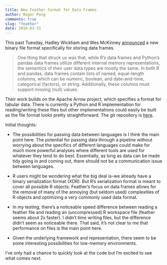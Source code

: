 ```yaml
---
title: New Feather Format for Data Frames
author: Roger Peng
comments: true
slug: "feather"
date: 2016-03-31
---
```


This past Tuesday, Hadley Wickham and Wes McKinney
[announced](http://blog.cloudera.com/blog/2016/03/feather-a-fast-on-disk-format-for-data-frames-for-r-and-python-powered-by-apache-arrow/)
a new binary file format specifically for storing data frames.

> One thing that struck us was that, while R’s data frames and Python’s pandas data frames utilize different internal memory representations, the semantics of their user data types are mostly the same. In both R and pandas, data frames contain lists of named, equal-length columns, which can be numeric, boolean, and date-and-time, categorical (factors), or string. Additionally, these columns must support missing (null) values.

Their work builds on the Apache Arrow project, which specifies a
format for tabular data. There is currently a Python and R
implementation for reading/writing these files but other
implementations could easily be built as the file format looks pretty
straightforward. The git repository is
[here](https://github.com/wesm/feather/).

Initial thoughts:

* The possibilities for passing data between languages is I think the
  main point here. The potential for passing data through a pipeline
  without worrying about the specifics of different languages could
  make for much more powerful analyses where different tools are used
  for whatever they tend to do best. Essentially, as long as data can
  be made tidy going in and coming out, there should not be a
  communication issue between languages.

* R users might be wondering what the big deal is--we already have a
  binary serialization format (XDR). But R's serialization format is
  meant to cover all possible R objects. Feather's focus on data
  frames allows for the removal of many of the annoying (but seldom
  used) complexities of R objects and optimizing a very commonly used
  data format.

* In my testing, there's a noticeable speed difference between reading
  a feather file and reading an (uncompressed) R workspace file
  (feather seems about 2x faster). I didn't time writing files, but
  the difference didn't seem as noticeable there. That said, it's not
  clear to me that performance on files is the main point here.

* Given the underlying framework and representation, there seem to be
  some interesting possibilities for low-memory environments.

I've only had a chance to quickly look at the code but I'm excited to
see what comes next.
